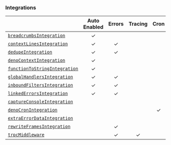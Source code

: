 ### Integrations

|                                                     | **Auto Enabled** | **Errors** | **Tracing** | **Cron** | **Additional Context** |
| --------------------------------------------------- | :--------------: | :--------: | :---------: | :------: | :--------------------: |
| [`breadcrumbsIntegration`](./breadcrumbs)           |        ✓         |            |             |          |           ✓            |
| [`contextLinesIntegration`](./contextlines)         |        ✓         |     ✓      |             |          |                        |
| [`dedupeIntegration`](./dedupe)                     |        ✓         |     ✓      |             |          |                        |
| [`denoContextIntegration`](./denocontext)           |        ✓         |            |             |          |           ✓            |
| [`functionToStringIntegration`](./functiontostring) |        ✓         |            |             |          |                        |
| [`globalHandlersIntegration`](./globalhandlers)     |        ✓         |     ✓      |             |          |                        |
| [`inboundFiltersIntegration`](./inboundfilters)     |        ✓         |     ✓      |             |          |                        |
| [`linkedErrorsIntegration`](./linkederrors)         |        ✓         |     ✓      |             |          |                        |
| [`captureConsoleIntegration`](./captureconsole)     |                  |            |             |          |           ✓            |
| [`denoCronIntegration`](./denocron)                 |                  |            |             |    ✓     |                        |
| [`extraErrorDataIntegration`](./extraerrordata)     |                  |            |             |          |           ✓            |
| [`rewriteFramesIntegration`](./rewriteframes)       |                  |     ✓      |             |          |                        |
| [`trpcMiddleware`](./trpc)                          |                  |     ✓      |      ✓      |          |           ✓            |
